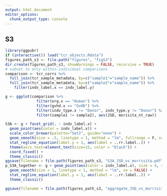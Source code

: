 ```yaml
---
output: html_document
editor_options: 
  chunk_output_type: console
---
```


## S3

```R
library(ggpubr)
if (interactive()) load("tcr_objects.Rdata")
figures_path_s3 <- file.path("figures", "figS3")
dir.create(figures_path_s3, showWarnings = FALSE, recursive = TRUE)
# subset to only within-individual comparisons
comparison <- tcr_corrs %>% 
  full_join(tcr_sample_metadata, by=c("sample1"="sample_name")) %>% 
  full_join(tcr_sample_metadata, by=c("sample2"="sample_name")) %>% 
    filter(indv_label.x == indv_label.y)

g <- ggplot(comparison %>% 
              filter(org.x == "Human") %>%
              filter(gvhd.x == "GvHD") %>% 
              filter(indv_type.x != "Donor", indv_type.y != "Donor") %>%
              filter(sample1 != sample2), aes(JSD, morisita_nt_raw))

S3A <- g + facet_grid(. ~ indv_label.x) + 
  geom_point(aes(color = indv_label.x)) + 
  scale_color_brewer(palette="Set2", guide="none") +
  geom_smooth(size = .5, linetype = 1, method = "lm", fullrange = F, se = FALSE, color = "black") + 
  stat_regline_equation(label.y = 1, aes(label = ..rr.label..)) +
  theme(axis.text=element_text(size=15, color = "black")) + 
  coord_fixed() +
  theme_classic()
ggsave(filename = file.path(figures_path_s3, "S3A_JSD_vs_morrisita.pdf"), plot = S3A, width = 10, height=5)
p_S3A_together <- g + geom_point(aes(color = indv_label.x), size = 4, shape = 19, alpha = .5) + 
  geom_smooth(size = 1, linetype = 1, method = "lm", se = FALSE) + 
  stat_regline_equation(label.y = 1, aes(label = ..rr.label..)) +
  theme_classic() 

ggsave(filename = file.path(figures_path_s3, "aggregate_JSD_vs_morrisita.pdf"), plot = p_S3A_together, width = 5, height=5)

```


